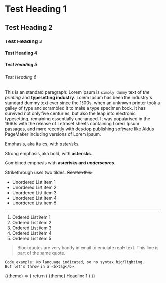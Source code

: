 
# Test Heading 1

## Test Heading 2

### Test Heading 3

#### Test Heading 4

##### Test Heading 5

###### Test Heading 6

This is an standard paragraph: Lorem Ipsum is `simply dummy` text of _the printing_ and **typesetting industry**. Lorem Ipsum has been the industry's standard dummy text ever since the 1500s, when an unknown printer took a galley of type and scrambled it to make a type specimen book. It has survived not only five centuries, but also the leap into electronic typesetting, remaining essentially unchanged. It was popularised in the 1960s with the release of Letraset sheets containing Lorem Ipsum passages, and more recently with desktop publishing software like Aldus PageMaker including versions of Lorem Ipsum.

Emphasis, aka italics, with _asterisks_.

Strong emphasis, aka bold, with **asterisks**.

Combined emphasis with **asterisks and _underscores_**.

Strikethrough uses two tildes. ~~Scratch this.~~

- Unordered List item 1
- Unordered List item 2
- Unordered List item 3
- Unordered List item 4
- Unordered List item 5

---

1. Ordered List item 1
1. Ordered List item 2
1. Ordered List item 3
1. Ordered List item 4
1. Ordered List item 5

> Blockquotes are very handy in email to emulate reply text. This line is part of the same quote.

```
Code example: No language indicated, so no syntax highlighting.
But let's throw in a <b>tag</b>.
```

<Example noHTML>
  {(theme) => {
    return (
      <React.Fragment>
        {theme}
        <Text type="1-bold" as="h1">Headline 1</Text>
      </React.Fragment>
    )
}}

</Example>
